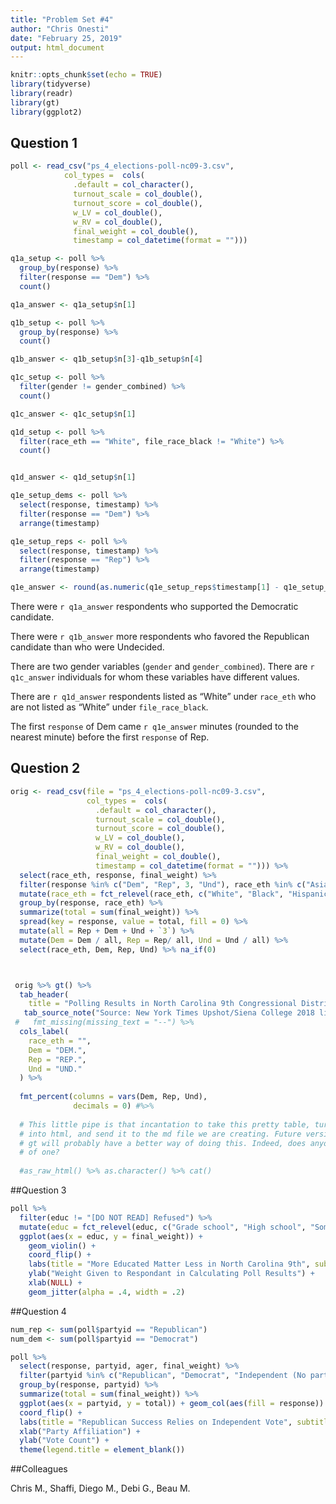 ```yaml
---
title: "Problem Set #4"
author: "Chris Onesti"
date: "February 25, 2019"
output: html_document
---
```


```r
knitr::opts_chunk$set(echo = TRUE)
library(tidyverse)
library(readr)
library(gt)
library(ggplot2)
```

## Question 1


```r
poll <- read_csv("ps_4_elections-poll-nc09-3.csv",
            col_types =  cols(
              .default = col_character(),
              turnout_scale = col_double(),
              turnout_score = col_double(),
              w_LV = col_double(),
              w_RV = col_double(),
              final_weight = col_double(),
              timestamp = col_datetime(format = "")))  

q1a_setup <- poll %>% 
  group_by(response) %>% 
  filter(response == "Dem") %>%
  count()

q1a_answer <- q1a_setup$n[1]

q1b_setup <- poll %>% 
  group_by(response) %>% 
  count()

q1b_answer <- q1b_setup$n[3]-q1b_setup$n[4]

q1c_setup <- poll %>%
  filter(gender != gender_combined) %>% 
  count()

q1c_answer <- q1c_setup$n[1]

q1d_setup <- poll %>%
  filter(race_eth == "White", file_race_black != "White") %>% 
  count()


q1d_answer <- q1d_setup$n[1]

q1e_setup_dems <- poll %>% 
  select(response, timestamp) %>% 
  filter(response == "Dem") %>%
  arrange(timestamp)

q1e_setup_reps <- poll %>% 
  select(response, timestamp) %>% 
  filter(response == "Rep") %>% 
  arrange(timestamp)

q1e_answer <- round(as.numeric(q1e_setup_reps$timestamp[1] - q1e_setup_dems$timestamp[1]))


```

There were `r q1a_answer` respondents who supported the Democratic candidate.

There were `r q1b_answer` more respondents who favored the Republican candidate than who were Undecided.

There are two gender variables (`gender` and `gender_combined`). There are `r q1c_answer` individuals for whom these variables have different values.

There are `r q1d_answer` respondents listed as “White” under `race_eth` who are not listed as “White” under `file_race_black`.

The first `response` of Dem came `r q1e_answer` minutes (rounded to the nearest minute) before the first `response` of Rep.


## Question 2

```r
orig <- read_csv(file = "ps_4_elections-poll-nc09-3.csv",
                 col_types =  cols(
                   .default = col_character(),
                   turnout_scale = col_double(),
                   turnout_score = col_double(),
                   w_LV = col_double(),
                   w_RV = col_double(),
                   final_weight = col_double(),
                   timestamp = col_datetime(format = ""))) %>%
  select(race_eth, response, final_weight) %>% 
  filter(response %in% c("Dem", "Rep", 3, "Und"), race_eth %in% c("Asian", "Black", "White", "Hispanic", "Other")) %>% 
  mutate(race_eth = fct_relevel(race_eth, c("White", "Black", "Hispanic", "Asian", "Other"))) %>% 
  group_by(response, race_eth) %>% 
  summarize(total = sum(final_weight)) %>%
  spread(key = response, value = total, fill = 0) %>% 
  mutate(all = Rep + Dem + Und + `3`) %>%
  mutate(Dem = Dem / all, Rep = Rep/ all, Und = Und / all) %>%
  select(race_eth, Dem, Rep, Und) %>% na_if(0)



 orig %>% gt() %>% 
  tab_header(
    title = "Polling Results in North Carolina 9th Congressional District") %>% 
   tab_source_note("Source: New York Times Upshot/Siena College 2018 live polls") %>%
 #   fmt_missing(missing_text = "--") %>%
  cols_label(
    race_eth = "",
    Dem = "DEM.",
    Rep = "REP.",
    Und = "UND."
  ) %>%
  
  fmt_percent(columns = vars(Dem, Rep, Und),
              decimals = 0) #%>% 
  
  # This little pipe is that incantation to take this pretty table, turn it
  # into html, and send it to the md file we are creating. Future versions of
  # gt will probably have a better way of doing this. Indeed, does anyone know
  # of one?
  
  #as_raw_html() %>% as.character() %>% cat()


```

##Question 3

```r

poll %>%
  filter(educ != "[DO NOT READ] Refused") %>%
  mutate(educ = fct_relevel(educ, c("Grade school", "High school", "Some college or trade school", "Bachelors' degree", "Graduate or Professional Degree"))) %>%
  ggplot(aes(x = educ, y = final_weight)) + 
    geom_violin() + 
    coord_flip() +
    labs(title = "More Educated Matter Less in North Carolina 9th", subtitle = "Poll gives more weight to people who are less likely to participate in polls", caption = "New York Times Upshot/Siena College 2018 live polls") +
    ylab("Weight Given to Respondant in Calculating Poll Results") +
    xlab(NULL) +
    geom_jitter(alpha = .4, width = .2)


```

##Question 4

```r

num_rep <- sum(poll$partyid == "Republican")
num_dem <- sum(poll$partyid == "Democrat")

poll %>% 
  select(response, partyid, ager, final_weight) %>% 
  filter(partyid %in% c("Republican", "Democrat", "Independent (No party)")) %>% 
  group_by(response, partyid) %>%
  summarize(total = sum(final_weight)) %>%
  ggplot(aes(x = partyid, y = total)) + geom_col(aes(fill = response)) +
  coord_flip() +
  labs(title = "Republican Success Relies on Independent Vote", subtitle = "Despite a minority of registered voters, Republicans hold an edge with independent vote") + 
  xlab("Party Affiliation") + 
  ylab("Vote Count") + 
  theme(legend.title = element_blank())


```

##Colleagues

Chris M., Shaffi, Diego M., Debi G., Beau M.

